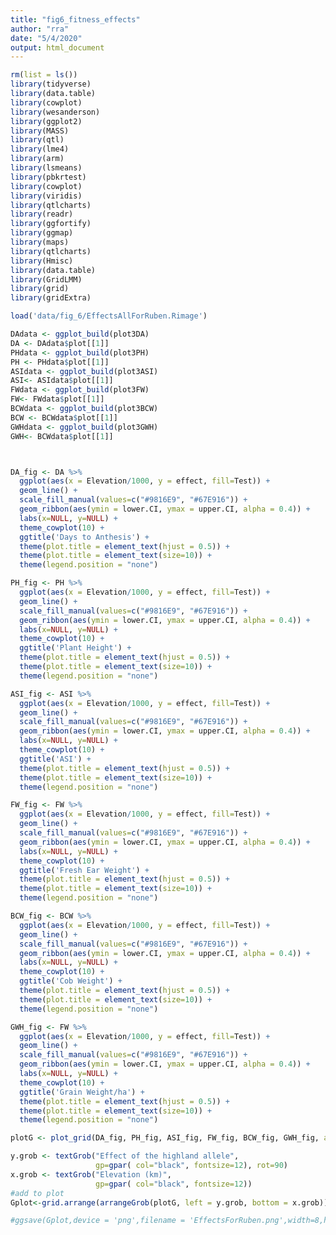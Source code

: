 ```yaml
---
title: "fig6_fitness_effects"
author: "rra"
date: "5/4/2020"
output: html_document
---
```



```r
rm(list = ls())
library(tidyverse)
library(data.table)
library(cowplot)
library(wesanderson)
library(ggplot2)
library(MASS)
library(qtl)
library(lme4)
library(arm)
library(lsmeans)
library(pbkrtest)
library(cowplot)
library(viridis)
library(qtlcharts)
library(readr)
library(ggfortify)
library(ggmap)
library(maps)
library(qtlcharts)
library(Hmisc)
library(data.table)
library(GridLMM)
library(grid)
library(gridExtra)
```



```r

load('data/fig_6/EffectsAllForRuben.Rimage')

DAdata <- ggplot_build(plot3DA)
DA <- DAdata$plot[[1]]
PHdata <- ggplot_build(plot3PH)
PH <- PHdata$plot[[1]]
ASIdata <- ggplot_build(plot3ASI)
ASI<- ASIdata$plot[[1]]
FWdata <- ggplot_build(plot3FW)
FW<- FWdata$plot[[1]]
BCWdata <- ggplot_build(plot3BCW)
BCW <- BCWdata$plot[[1]]
GWHdata <- ggplot_build(plot3GWH)
GWH<- BCWdata$plot[[1]]



DA_fig <- DA %>%
  ggplot(aes(x = Elevation/1000, y = effect, fill=Test)) +
  geom_line() +
  scale_fill_manual(values=c("#9816E9", "#67E916")) +
  geom_ribbon(aes(ymin = lower.CI, ymax = upper.CI, alpha = 0.4)) +
  labs(x=NULL, y=NULL) +
  theme_cowplot(10) +
  ggtitle('Days to Anthesis') +
  theme(plot.title = element_text(hjust = 0.5)) +
  theme(plot.title = element_text(size=10)) +
  theme(legend.position = "none") 

PH_fig <- PH %>%
  ggplot(aes(x = Elevation/1000, y = effect, fill=Test)) +
  geom_line() +
  scale_fill_manual(values=c("#9816E9", "#67E916")) +
  geom_ribbon(aes(ymin = lower.CI, ymax = upper.CI, alpha = 0.4)) +
  labs(x=NULL, y=NULL) +
  theme_cowplot(10) +
  ggtitle('Plant Height') +
  theme(plot.title = element_text(hjust = 0.5)) +
  theme(plot.title = element_text(size=10)) +
  theme(legend.position = "none")  

ASI_fig <- ASI %>%
  ggplot(aes(x = Elevation/1000, y = effect, fill=Test)) +
  geom_line() +
  scale_fill_manual(values=c("#9816E9", "#67E916")) +
  geom_ribbon(aes(ymin = lower.CI, ymax = upper.CI, alpha = 0.4)) +
  labs(x=NULL, y=NULL) +
  theme_cowplot(10) +
  ggtitle('ASI') +
  theme(plot.title = element_text(hjust = 0.5)) +
  theme(plot.title = element_text(size=10)) +
  theme(legend.position = "none")  

FW_fig <- FW %>%
  ggplot(aes(x = Elevation/1000, y = effect, fill=Test)) +
  geom_line() +
  scale_fill_manual(values=c("#9816E9", "#67E916")) +
  geom_ribbon(aes(ymin = lower.CI, ymax = upper.CI, alpha = 0.4)) +
  labs(x=NULL, y=NULL) +
  theme_cowplot(10) +
  ggtitle('Fresh Ear Weight') +
  theme(plot.title = element_text(hjust = 0.5)) +
  theme(plot.title = element_text(size=10)) +
  theme(legend.position = "none") 

BCW_fig <- BCW %>%
  ggplot(aes(x = Elevation/1000, y = effect, fill=Test)) +
  geom_line() +
  scale_fill_manual(values=c("#9816E9", "#67E916")) +
  geom_ribbon(aes(ymin = lower.CI, ymax = upper.CI, alpha = 0.4)) +
  labs(x=NULL, y=NULL) +
  theme_cowplot(10) +
  ggtitle('Cob Weight') +
  theme(plot.title = element_text(hjust = 0.5)) +
  theme(plot.title = element_text(size=10)) +
  theme(legend.position = "none")   

GWH_fig <- FW %>%
  ggplot(aes(x = Elevation/1000, y = effect, fill=Test)) +
  geom_line() +
  scale_fill_manual(values=c("#9816E9", "#67E916")) +
  geom_ribbon(aes(ymin = lower.CI, ymax = upper.CI, alpha = 0.4)) +
  labs(x=NULL, y=NULL) +
  theme_cowplot(10) +
  ggtitle('Grain Weight/ha') +
  theme(plot.title = element_text(hjust = 0.5)) +
  theme(plot.title = element_text(size=10)) +
  theme(legend.position = "none")  

plotG <- plot_grid(DA_fig, PH_fig, ASI_fig, FW_fig, BCW_fig, GWH_fig, align = "v", nrow=2)

y.grob <- textGrob("Effect of the highland allele", 
                   gp=gpar( col="black", fontsize=12), rot=90)
x.grob <- textGrob("Elevation (km)", 
                   gp=gpar( col="black", fontsize=12))
#add to plot
Gplot<-grid.arrange(arrangeGrob(plotG, left = y.grob, bottom = x.grob))

#ggsave(Gplot,device = 'png',filename = 'EffectsForRuben.png',width=8,height=8,dpi=200)

```


